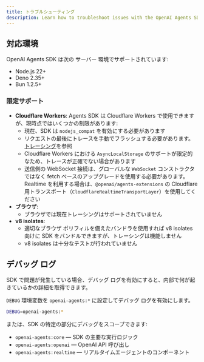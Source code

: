 ```yaml
---
title: トラブルシューティング
description: Learn how to troubleshoot issues with the OpenAI Agents SDK.
---
```


## 対応環境

OpenAI Agents SDK は次の サーバー 環境でサポートされています:

- Node.js 22+
- Deno 2.35+
- Bun 1.2.5+

### 限定サポート

- **Cloudflare Workers**: Agents SDK は Cloudflare Workers で使用できますが、現時点ではいくつかの制限があります:
  - 現在、SDK は `nodejs_compat` を有効にする必要があります
  - リクエストの最後にトレースを手動でフラッシュする必要があります。[トレーシング](/openai-agents-js/ja/guides/tracing#export-loop-lifecycle)を参照
  - Cloudflare Workers における `AsyncLocalStorage` のサポートが限定的なため、トレースが正確でない場合があります
  - 送信側の WebSocket 接続は、グローバルな `WebSocket` コンストラクタではなく fetch ベースのアップグレードを使用する必要があります。Realtime を利用する場合は、`@openai/agents-extensions` の Cloudflare 用トランスポート（`CloudflareRealtimeTransportLayer`）を使用してください
- **ブラウザ**:
  - ブラウザでは現在トレーシングはサポートされていません
- **v8 isolates**:
  - 適切なブラウザ ポリフィルを備えたバンドラを使用すれば v8 isolates 向けに SDK をバンドルできますが、トレーシングは機能しません
  - v8 isolates は十分なテストが行われていません

## デバッグ ログ

SDK で問題が発生している場合、デバッグ ログを有効にすると、内部で何が起きているかの詳細を取得できます。

`DEBUG` 環境変数を `openai-agents:*` に設定してデバッグ ログを有効にします。

```bash
DEBUG=openai-agents:*
```

または、SDK の特定の部分にデバッグをスコープできます:

- `openai-agents:core` — SDK の主要な実行ロジック
- `openai-agents:openai` — OpenAI API 呼び出し
- `openai-agents:realtime` — リアルタイムエージェントのコンポーネント
